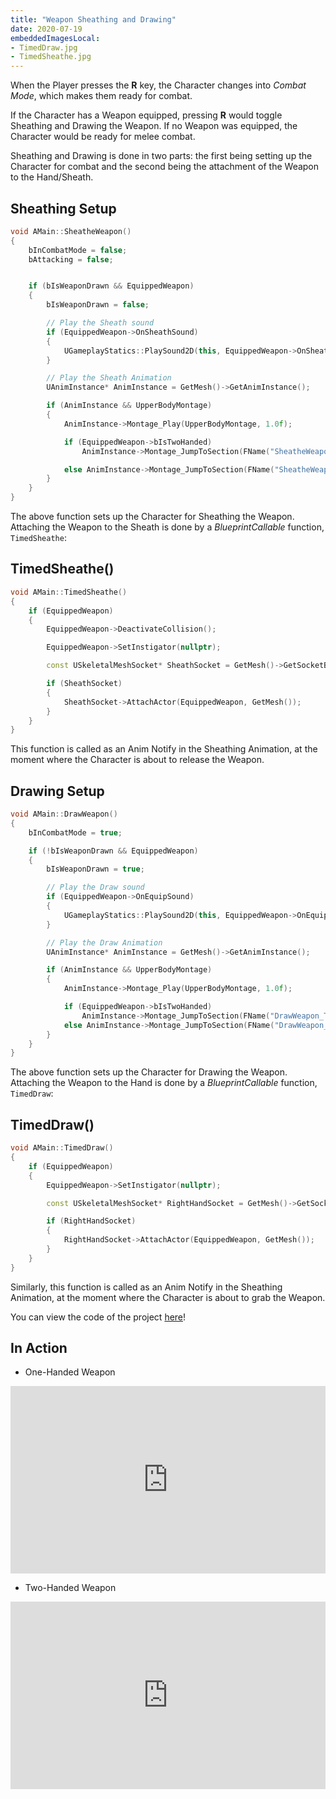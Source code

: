 ---
title: "Weapon Sheathing and Drawing"
date: 2020-07-19
embeddedImagesLocal: 
- TimedDraw.jpg
- TimedSheathe.jpg
---


When the Player presses the **R** key, the Character changes into *Combat Mode*, which makes them ready for combat.

If the Character has a Weapon equipped, pressing **R** would toggle Sheathing and Drawing the Weapon.
If no Weapon was equipped, the Character would be ready for melee combat.

Sheathing and Drawing is done in two parts: the first being setting up the Character for combat and the second
being the attachment of the Weapon to the Hand/Sheath.

## Sheathing Setup
```cpp
void AMain::SheatheWeapon()
{
	bInCombatMode = false;
	bAttacking = false;


	if (bIsWeaponDrawn && EquippedWeapon)
	{
		bIsWeaponDrawn = false;

		// Play the Sheath sound
		if (EquippedWeapon->OnSheathSound)
		{
			UGameplayStatics::PlaySound2D(this, EquippedWeapon->OnSheathSound);
		}

		// Play the Sheath Animation
		UAnimInstance* AnimInstance = GetMesh()->GetAnimInstance();

		if (AnimInstance && UpperBodyMontage)
		{
			AnimInstance->Montage_Play(UpperBodyMontage, 1.0f);

			if (EquippedWeapon->bIsTwoHanded)
				AnimInstance->Montage_JumpToSection(FName("SheatheWeapon_TwoHanded"), UpperBodyMontage);

			else AnimInstance->Montage_JumpToSection(FName("SheatheWeapon_OneHanded"), UpperBodyMontage);
		}
	}
}
```

The above function sets up the Character for Sheathing the Weapon. Attaching the Weapon to the Sheath is done 
by a *BlueprintCallable* function, `TimedSheathe`:

## TimedSheathe()
```cpp
void AMain::TimedSheathe()
{
	if (EquippedWeapon)
	{
		EquippedWeapon->DeactivateCollision();

		EquippedWeapon->SetInstigator(nullptr);

		const USkeletalMeshSocket* SheathSocket = GetMesh()->GetSocketByName(EquippedWeapon->SheathSocketName);

		if (SheathSocket)
		{
			SheathSocket->AttachActor(EquippedWeapon, GetMesh());
		}
	}
}	
```

This function is called as an Anim Notify in the Sheathing Animation, at the moment where the Character is about to release the Weapon.

<GatsbyImage alt="TimedSheathe.jpg" image={getImage(props.localImages[1])} />

## Drawing Setup
```cpp
void AMain::DrawWeapon()
{
	bInCombatMode = true;

	if (!bIsWeaponDrawn && EquippedWeapon)
	{
		bIsWeaponDrawn = true;

		// Play the Draw sound
		if (EquippedWeapon->OnEquipSound)
		{
			UGameplayStatics::PlaySound2D(this, EquippedWeapon->OnEquipSound);
		}

		// Play the Draw Animation
		UAnimInstance* AnimInstance = GetMesh()->GetAnimInstance();

		if (AnimInstance && UpperBodyMontage)
		{
			AnimInstance->Montage_Play(UpperBodyMontage, 1.0f);

			if (EquippedWeapon->bIsTwoHanded)
				AnimInstance->Montage_JumpToSection(FName("DrawWeapon_TwoHanded"), UpperBodyMontage);
			else AnimInstance->Montage_JumpToSection(FName("DrawWeapon_OneHanded"), UpperBodyMontage);
		}
	}
}
```
The above function sets up the Character for Drawing the Weapon. Attaching the Weapon to the Hand is done 
by a *BlueprintCallable* function, `TimedDraw`:

## TimedDraw()
```cpp 
void AMain::TimedDraw()
{
	if (EquippedWeapon)
	{
		EquippedWeapon->SetInstigator(nullptr);

		const USkeletalMeshSocket* RightHandSocket = GetMesh()->GetSocketByName(EquippedWeapon->HandSocketName);

		if (RightHandSocket)
		{
			RightHandSocket->AttachActor(EquippedWeapon, GetMesh());
		}
	}
}
```
Similarly, this function is called as an Anim Notify in the Sheathing Animation, at the moment where the Character is about to grab the Weapon.

<GatsbyImage alt="TimedDraw.jpg" image={getImage(props.localImages[0])} />

You can view the code of the project [here](https://github.com/1Gokul/MedievalCombatProject)!

## In Action 

- One-Handed Weapon
<iframe src="https://www.youtube.com/embed/U46rnurwsqs" width="100%" height="300px" frameborder="0"> </iframe> 

- Two-Handed Weapon
<iframe src="https://www.youtube.com/embed/Yf2b-jehppk" width="100%" height="300px" frameborder="0"> </iframe> 



